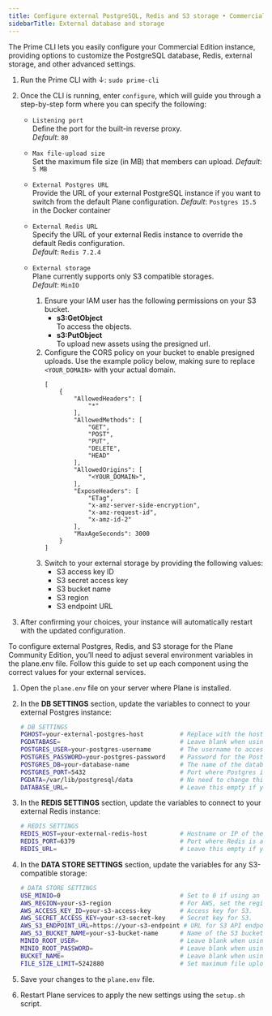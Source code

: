 ```yaml
---
title: Configure external PostgreSQL, Redis and S3 storage • Commercial Edition
sidebarTitle: External database and storage
---
```



The Prime CLI lets you easily configure your Commercial Edition instance, providing options to customize the PostgreSQL database, Redis, external storage, and other advanced settings.

1.  Run the Prime CLI with ↓:
    ```sudo prime-cli``` 

2. Once the CLI is running, enter `configure`, which will guide you through a step-by-step form where you can specify the following:
    
    - `Listening port`  
        Define the port for the built-in reverse proxy.  
        *Default*: `80`

    - `Max file-upload size`  
        Set the maximum file size (in MB) that members can upload.
        *Default*: `5 MB`

    - `External Postgres URL`  
        Provide the URL of your external PostgreSQL instance if you want to switch from the default Plane configuration.
        *Default*: `Postgres 15.5` in the Docker container

    - `External Redis URL`  
        Specify the URL of your external Redis instance to override the default Redis configuration.  
        *Default*: `Redis 7.2.4`

    - `External storage`   
       Plane currently supports only S3 compatible storages.  
       *Default*: `MinIO` 

       1. Ensure your IAM user has the following permissions on your S3 bucket.
            - **s3:GetObject**  
            To access the objects.
            - **s3:PutObject**  
            To upload new assets using the presigned url. 
        2. Configure the CORS policy on your bucket to enable presigned uploads. Use the example policy below, making sure to replace `<YOUR_DOMAIN>` with your actual domain.
            ```
            [
                {
                    "AllowedHeaders": [
                        "*"
                    ],
                    "AllowedMethods": [
                        "GET",
                        "POST",
                        "PUT",
                        "DELETE",
                        "HEAD"
                    ],
                    "AllowedOrigins": [
                        "<YOUR_DOMAIN>",
                    ],
                    "ExposeHeaders": [
                        "ETag",
                        "x-amz-server-side-encryption",
                        "x-amz-request-id",
                        "x-amz-id-2"
                    ],
                    "MaxAgeSeconds": 3000
                }
            ]
            ```
        3. Switch to your external storage by providing the following values:
            - S3 access key ID 
            - S3 secret access key
            - S3 bucket name
            - S3 region 
            - S3 endpoint URL

3. After confirming your choices, your instance will automatically restart with the updated configuration.

<Accordion title="Community Edition">

To configure external Postgres, Redis, and S3 storage for the Plane Community Edition, you’ll need to adjust several environment variables in the plane.env file. Follow this guide to set up each component using the correct values for your external services.

1. Open the `plane.env` file on your server where Plane is installed.

2. In the **DB SETTINGS** section, update the variables to connect to your external Postgres instance:
   ```bash
   # DB SETTINGS
   PGHOST=your-external-postgres-host          # Replace with the hostname or IP address of your Postgres server.
   PGDATABASE=                                 # Leave blank when using external database.
   POSTGRES_USER=your-postgres-username        # The username to access Postgres.
   POSTGRES_PASSWORD=your-postgres-password    # Password for the Postgres user.
   POSTGRES_DB=your-database-name              # The name of the database Plane should connect to.
   POSTGRES_PORT=5432                          # Port where Postgres is accessible (usually 5432).
   PGDATA=/var/lib/postgresql/data             # No need to change this for external Postgres.
   DATABASE_URL=                               # Leave this empty if you're providing values for the variables above. If you choose to use the DATABASE_URL, you can leave all the other database-related variables empty.
   ```

3. In the **REDIS SETTINGS** section, update the variables to connect to your external Redis instance:
   ```bash
   # REDIS SETTINGS
   REDIS_HOST=your-external-redis-host         # Hostname or IP of the Redis server.
   REDIS_PORT=6379                             # Port where Redis is accessible (default is 6379).
   REDIS_URL=                                  # Leave this empty if you're providing values for the variables above. If you choose to use the REDIS_URL, you can leave all the other redis-related variables empty.
   ```

4. In the **DATA STORE SETTINGS** section, update the variables for any S3-compatible storage:   
   ```bash
   # DATA STORE SETTINGS
   USE_MINIO=0                                 # Set to 0 if using an external S3, 1 if using MinIO (default).
   AWS_REGION=your-s3-region                   # For AWS, set the region, e.g., "us-west-1".
   AWS_ACCESS_KEY_ID=your-s3-access-key        # Access key for S3.
   AWS_SECRET_ACCESS_KEY=your-s3-secret-key    # Secret key for S3.
   AWS_S3_ENDPOINT_URL=https://your-s3-endpoint # URL for S3 API endpoint (e.g., "https://s3.amazonaws.com" for AWS).
   AWS_S3_BUCKET_NAME=your-s3-bucket-name      # Name of the S3 bucket for storing Plane data.
   MINIO_ROOT_USER=                            # Leave blank when using external S3.
   MINIO_ROOT_PASSWORD=                        # Leave blank when using external S3.
   BUCKET_NAME=                                # Leave blank when using external S3.
   FILE_SIZE_LIMIT=5242880                     # Set maximum file upload size in bytes (5MB here).
   ```
5. Save your changes to the `plane.env` file.

6. Restart Plane services to apply the new settings using the `setup.sh` script.

</Accordion>
